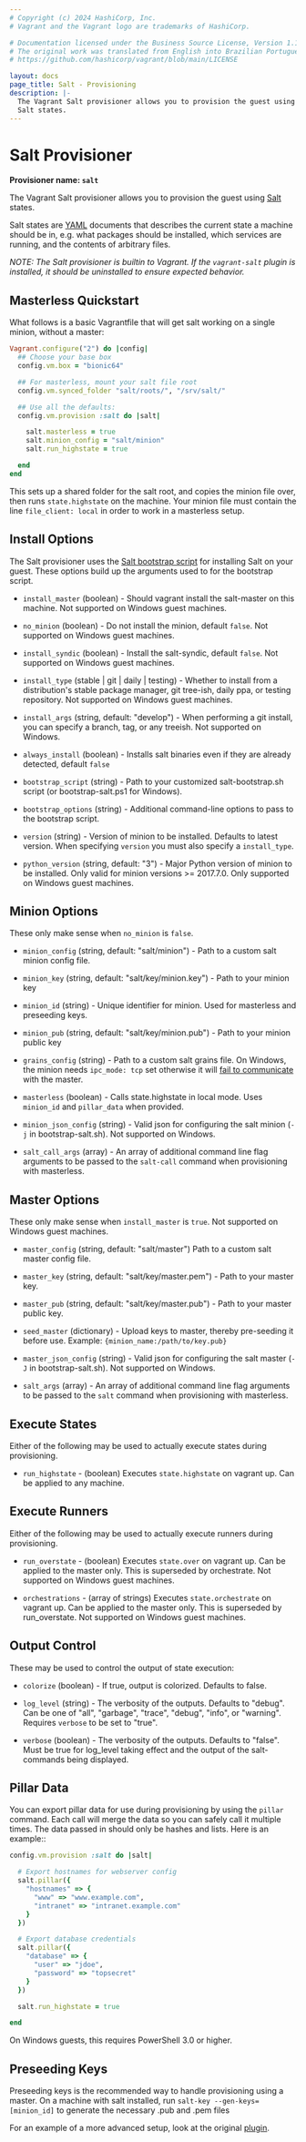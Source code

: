 ```yaml
---
# Copyright (c) 2024 HashiCorp, Inc.
# Vagrant and the Vagrant logo are trademarks of HashiCorp.

# Documentation licensed under the Business Source License, Version 1.1.
# The original work was translated from English into Brazilian Portuguese.
# https://github.com/hashicorp/vagrant/blob/main/LICENSE

layout: docs
page_title: Salt - Provisioning
description: |-
  The Vagrant Salt provisioner allows you to provision the guest using
  Salt states.
---
```


# Salt Provisioner

**Provisioner name: `salt`**

The Vagrant Salt provisioner allows you to provision the guest using
[Salt](http://saltstack.com/) states.

Salt states are [YAML](https://en.wikipedia.org/wiki/YAML) documents
that describes the current state a machine should be in, e.g. what
packages should be installed, which services are running, and the
contents of arbitrary files.

_NOTE: The Salt provisioner is builtin to Vagrant. If the `vagrant-salt`
plugin is installed, it should be uninstalled to ensure expected behavior._

## Masterless Quickstart

What follows is a basic Vagrantfile that will get salt working
on a single minion, without a master:

```ruby
Vagrant.configure("2") do |config|
  ## Choose your base box
  config.vm.box = "bionic64"

  ## For masterless, mount your salt file root
  config.vm.synced_folder "salt/roots/", "/srv/salt/"

  ## Use all the defaults:
  config.vm.provision :salt do |salt|

    salt.masterless = true
    salt.minion_config = "salt/minion"
    salt.run_highstate = true

  end
end
```

This sets up a shared folder for the salt root, and copies
the minion file over, then runs `state.highstate` on the
machine. Your minion file must contain the line
`file_client: local` in order to work in a
masterless setup.

## Install Options

The Salt provisioner uses the [Salt bootstrap script](https://github.com/saltstack/salt-bootstrap)
for installing Salt on your guest. These options build up the arguments used to
for the bootstrap script.

- `install_master` (boolean) - Should vagrant install the salt-master
  on this machine. Not supported on Windows guest machines.

- `no_minion` (boolean) - Do not install the minion, default `false`. Not supported on Windows guest machines.

- `install_syndic` (boolean) - Install the salt-syndic, default
  `false`. Not supported on Windows guest machines.

- `install_type` (stable | git | daily | testing) - Whether to install from a
  distribution's stable package manager, git tree-ish, daily ppa, or testing repository. Not supported on Windows guest machines.

- `install_args` (string, default: "develop") - When performing a git install, you can specify a branch, tag, or any treeish. Not supported on Windows.

- `always_install` (boolean) - Installs salt binaries even
  if they are already detected, default `false`

- `bootstrap_script` (string) - Path to your customized salt-bootstrap.sh script (or bootstrap-salt.ps1 for Windows).

- `bootstrap_options` (string) - Additional command-line options to
  pass to the bootstrap script.

- `version` (string) - Version of minion to be installed. Defaults to latest version. When specifying `version` you must also specify a `install_type`.

- `python_version` (string, default: "3") - Major Python version of minion to be installed. Only valid for minion versions >= 2017.7.0. Only supported on Windows guest machines.

## Minion Options

These only make sense when `no_minion` is `false`.

- `minion_config` (string, default: "salt/minion") - Path to
  a custom salt minion config file.

- `minion_key` (string, default: "salt/key/minion.key") - Path to your minion key

- `minion_id` (string) - Unique identifier for minion. Used for masterless and preseeding keys.

- `minion_pub` (string, default: "salt/key/minion.pub") - Path to your minion
  public key

- `grains_config` (string) - Path to a custom salt grains file. On Windows, the minion needs `ipc_mode: tcp` set otherwise it will [fail to communicate](https://github.com/saltstack/salt/issues/22796) with the master.

- `masterless` (boolean) - Calls state.highstate in local mode. Uses `minion_id` and `pillar_data` when provided.

- `minion_json_config` (string) - Valid json for configuring the salt minion
  (`-j` in bootstrap-salt.sh). Not supported on Windows.

- `salt_call_args` (array) - An array of additional command line flag arguments to be passed to the `salt-call` command when provisioning with masterless.

## Master Options

These only make sense when `install_master` is `true`. Not supported on Windows guest machines.

- `master_config` (string, default: "salt/master")
  Path to a custom salt master config file.

- `master_key` (string, default: "salt/key/master.pem") - Path to your master key.

- `master_pub` (string, default: "salt/key/master.pub") - Path to your master public key.

- `seed_master` (dictionary) - Upload keys to master, thereby
  pre-seeding it before use. Example: `{minion_name:/path/to/key.pub}`

- `master_json_config` (string) - Valid json for configuring the salt master
  (`-J` in bootstrap-salt.sh). Not supported on Windows.

- `salt_args` (array) - An array of additional command line flag arguments to be passed to the `salt` command when provisioning with masterless.

## Execute States

Either of the following may be used to actually execute states
during provisioning.

- `run_highstate` - (boolean) Executes `state.highstate` on
  vagrant up. Can be applied to any machine.

## Execute Runners

Either of the following may be used to actually execute runners
during provisioning.

- `run_overstate` - (boolean) Executes `state.over` on
  vagrant up. Can be applied to the master only. This is superseded by
  orchestrate. Not supported on Windows guest machines.

- `orchestrations` - (array of strings) Executes `state.orchestrate` on
  vagrant up. Can be applied to the master only. This is superseded by
  run_overstate. Not supported on Windows guest machines.

## Output Control

These may be used to control the output of state execution:

- `colorize` (boolean) - If true, output is colorized. Defaults to false.

- `log_level` (string) - The verbosity of the outputs. Defaults to "debug".
  Can be one of "all", "garbage", "trace", "debug", "info", or
  "warning". Requires `verbose` to be set to "true".

- `verbose` (boolean) - The verbosity of the outputs. Defaults to "false".
  Must be true for log_level taking effect and the output of the salt-commands being displayed.

## Pillar Data

You can export pillar data for use during provisioning by using the `pillar`
command. Each call will merge the data so you can safely call it multiple
times. The data passed in should only be hashes and lists. Here is an example::

```ruby
config.vm.provision :salt do |salt|

  # Export hostnames for webserver config
  salt.pillar({
    "hostnames" => {
      "www" => "www.example.com",
      "intranet" => "intranet.example.com"
    }
  })

  # Export database credentials
  salt.pillar({
    "database" => {
      "user" => "jdoe",
      "password" => "topsecret"
    }
  })

  salt.run_highstate = true

end
```

On Windows guests, this requires PowerShell 3.0 or higher.

## Preseeding Keys

Preseeding keys is the recommended way to handle provisioning
using a master.
On a machine with salt installed, run
`salt-key --gen-keys=[minion_id]` to generate the necessary
.pub and .pem files

For an example of a more advanced setup, look at the original
[plugin](https://github.com/saltstack/salty-vagrant/tree/develop/example).
